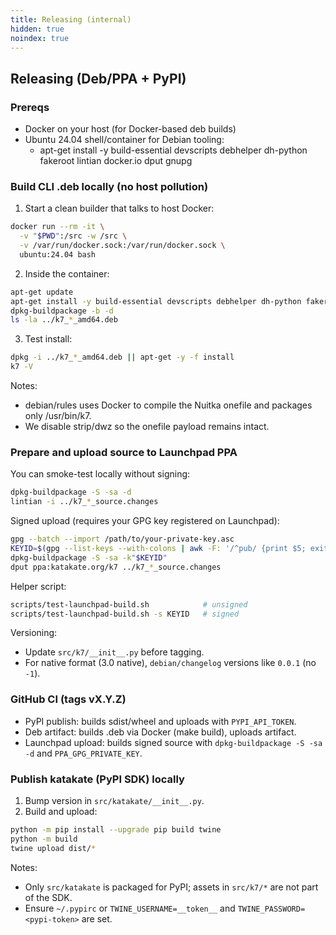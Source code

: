 ```yaml
---
title: Releasing (internal)
hidden: true
noindex: true
---
```


## Releasing (Deb/PPA + PyPI)

### Prereqs
- Docker on your host (for Docker-based deb builds)
- Ubuntu 24.04 shell/container for Debian tooling:
  - apt-get install -y build-essential devscripts debhelper dh-python fakeroot lintian docker.io dput gnupg

### Build CLI .deb locally (no host pollution)
1) Start a clean builder that talks to host Docker:
```bash
docker run --rm -it \
  -v "$PWD":/src -w /src \
  -v /var/run/docker.sock:/var/run/docker.sock \
  ubuntu:24.04 bash
```
2) Inside the container:
```bash
apt-get update
apt-get install -y build-essential devscripts debhelper dh-python fakeroot lintian docker.io
dpkg-buildpackage -b -d
ls -la ../k7_*_amd64.deb
```
3) Test install:
```bash
dpkg -i ../k7_*_amd64.deb || apt-get -y -f install
k7 -V
```

Notes:
- debian/rules uses Docker to compile the Nuitka onefile and packages only /usr/bin/k7.
- We disable strip/dwz so the onefile payload remains intact.

### Prepare and upload source to Launchpad PPA
You can smoke-test locally without signing:
```bash
dpkg-buildpackage -S -sa -d
lintian -i ../k7_*_source.changes
```

Signed upload (requires your GPG key registered on Launchpad):
```bash
gpg --batch --import /path/to/your-private-key.asc
KEYID=$(gpg --list-keys --with-colons | awk -F: '/^pub/ {print $5; exit}')
dpkg-buildpackage -S -sa -k"$KEYID"
dput ppa:katakate.org/k7 ../k7_*_source.changes
```

Helper script:
```bash
scripts/test-launchpad-build.sh            # unsigned
scripts/test-launchpad-build.sh -s KEYID   # signed
```

Versioning:
- Update `src/k7/__init__.py` before tagging.
- For native format (3.0 native), `debian/changelog` versions like `0.0.1` (no `-1`).

### GitHub CI (tags vX.Y.Z)
- PyPI publish: builds sdist/wheel and uploads with `PYPI_API_TOKEN`.
- Deb artifact: builds .deb via Docker (make build), uploads artifact.
- Launchpad upload: builds signed source with `dpkg-buildpackage -S -sa -d` and `PPA_GPG_PRIVATE_KEY`.

### Publish katakate (PyPI SDK) locally
1) Bump version in `src/katakate/__init__.py`.
2) Build and upload:
```bash
python -m pip install --upgrade pip build twine
python -m build
twine upload dist/*
```

Notes:
- Only `src/katakate` is packaged for PyPI; assets in `src/k7/*` are not part of the SDK.
- Ensure `~/.pypirc` or `TWINE_USERNAME=__token__` and `TWINE_PASSWORD=<pypi-token>` are set.


